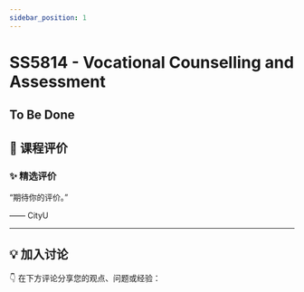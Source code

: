 ```yaml
---
sidebar_position: 1
---
```



# SS5814 - Vocational Counselling and Assessment

## To Be Done

## **💬 课程评价**

### ✨ **精选评价**
<div className={commentStyles.commentBox}>
    <p className={commentStyles.commentText}>
        “期待你的评价。”
    </p>
    <p className={commentStyles.commentAuthor}>—— CityU</p>
</div>

---

## **💡 加入讨论**

👇 在下方评论分享您的观点、问题或经验：
<Utterances />
